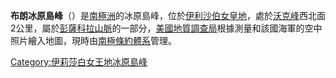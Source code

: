 {{Coord|82|37|S|53|30|W|source:GNIS|display=title}}

'''布朗冰原島峰'''（{{lang-en|Brown Nunataks}}）是[[南極洲|南極洲]]的冰原島峰，位於[[伊利沙伯女皇地|伊利沙伯女皇地]]，處於[[沃克峰|沃克峰]]西北面2公里，屬於[[彭薩科拉山脈|彭薩科拉山脈]]的一部分，[[美國地質調查局|美國地質調查局]]根據測量和該國海軍的空中照片繪入地圖，現時由[[南極條約體系|南極條約體系]]管理。

{{DEFAULTSORT:Brown Nunataks}}
[[Category:伊莉莎白女王地冰原島峰|Category:伊莉莎白女王地冰原島峰]]


{{QueenElizabethLand-geo-stub}}
